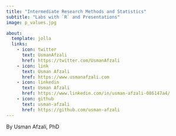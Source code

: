 ```yaml
---
title: "Intermediate Research Methods and Statistics"
subtitle: "Labs with `R` and Presentations"
image: p_values.jpg

about:
  template: jolla
  links:
    - icon: twitter
      text: UsmanAfzali
      href: https://twitter.com/UsmanAfzali
    - icon: link
      text: Usman Afzali
      href: https://www.usmanafzali.com  
    - icon: linkedin
      text: Usman Afzali
      href: https://www.linkedin.com/in/usman-afzali-086147a4/
    - icon: github
      text: usman-afzali
      href: https://github.com/usman-afzali
---
```


By Usman Afzali, PhD